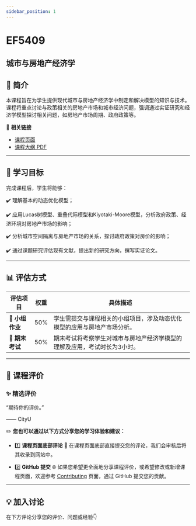 ```yaml
---
sidebar_position: 1
---
```


# EF5409
## 城市与房地产经济学

## **📘 简介**
本课程旨在为学生提供现代城市与房地产经济学中制定和解决模型的知识与技术。课程将重点讨论与政策相关的房地产市场和城市经济问题，强调通过实证研究和经济学模型探讨相关问题，如房地产市场周期、政府政策等。

🔗 **相关链接**
- [课程页面](https://www.cityu.edu.hk/catalogue/pg/202425/course/EF5409.htm)
- [课程大纲 PDF](https://www.cityu.edu.hk/catalogue/pg/202425/course/EF5409.pdf)

---

## **🎯 学习目标**

完成课程后，学生将能够：

✔️ 理解基本的动态优化模型；

✔️ 应用Lucas树模型、重叠代际模型和Kiyotaki-Moore模型，分析政府政策、经济环境对房地产市场的影响；

✔️ 分析城市空间隔离与房地产市场的关系，探讨政府政策对房价的影响；

✔️ 通过课题研究评估现有文献，提出新的研究方向，撰写实证论文。

---

## **📊 评估方式**

| **评估项目**          | **权重** | **具体描述**                                                                                       |
|----------------------|---------|---------------------------------------------------------------------------------------------------|
| **📄 小组作业**       | 50%     | 学生需提交与课程相关的小组项目，涉及动态优化模型的应用与房地产市场分析。                         |
| **📝 期末考试**       | 50%     | 期末考试将考察学生对城市与房地产经济学模型的理解及应用，考试时长为3小时。                       |

---

## **💬 课程评价**

### ✨ **精选评价**
<div className={commentStyles.commentBox}>
    <p className={commentStyles.commentText}>
        “期待你的评价。”
    </p>
    <p className={commentStyles.commentAuthor}>—— CityU</p>
</div>

✏️ **您也可以通过以下方式分享您的学习体验和建议：**

- 1️⃣ **课程页面底部评论**
💬 在课程页面底部直接提交您的评论，我们会审核后将其收录到网站中。

- 2️⃣ **GitHub 提交**
🌐 如果您希望更全面地分享课程评价，或希望修改或新增课程页面，欢迎参考 [Contributing](https://penjc.github.io/CityU/contributing) 页面，通过 GitHub 提交您的贡献。



---

## **💡 加入讨论**

在下方评论分享您的评价、问题或经验👇
<Utterances />
